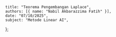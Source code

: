     title: "Teorema Pengembangan Laplace",
    authors: [{ name: "Nabil Akbarazzima Fatih" }],
    date: "07/10/2025",
    subject: "Metode Linear AI",
};